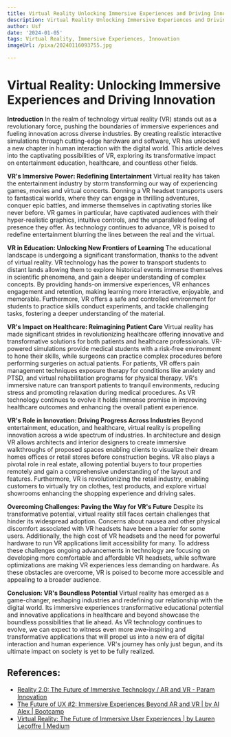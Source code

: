 ```yaml
---
title: Virtual Reality Unlocking Immersive Experiences and Driving Innovation
description: Virtual Reality Unlocking Immersive Experiences and Driving Innovation
author: Usf
date: '2024-01-05'
tags: Virtual Reality, Immersive Experiences, Innovation
imageUrl: /pixa/20240116093755.jpg

---
```

# Virtual  Reality:  Unlocking Immersive Experiences and  Driving Innovation

**Introduction**
In the realm of technology virtual reality (VR) stands out as a revolutionary force, pushing the boundaries of immersive experiences and fueling innovation across diverse industries. By creating realistic interactive simulations through cutting-edge hardware and software, VR has unlocked a new chapter in human interaction with the digital world. This article delves into the captivating possibilities of VR, exploring its transformative impact on entertainment education,  healthcare, and countless other fields.

**VR's Immersive Power: Redefining Entertainment**
Virtual reality has taken the entertainment industry by storm transforming our way of  experiencing games,  movies and virtual concerts. Donning a VR headset transports  users to fantastical  worlds, where  they can engage in thrilling  adventures, conquer epic battles, and immerse themselves in captivating stories like never  before. VR games in particular, have captivated audiences with their hyper-realistic graphics, intuitive controls, and the unparalleled feeling of presence they offer. As technology  continues to advance, VR is poised to redefine  entertainment blurring the lines between  the real and  the virtual.

**VR in Education: Unlocking New Frontiers of Learning**
The educational landscape is undergoing  a significant transformation, thanks to the advent of virtual reality. VR  technology has the power to transport students to distant lands  allowing them  to explore historical events immerse  themselves  in  scientific phenomena, and  gain a deeper understanding of complex concepts. By providing hands-on immersive experiences, VR enhances engagement and retention, making learning more interactive, enjoyable, and  memorable. Furthermore, VR offers a safe and  controlled environment for  students to practice skills conduct  experiments, and tackle challenging tasks,  fostering a deeper understanding of the material.

**VR's Impact on Healthcare: Reimagining  Patient Care**
Virtual reality has made significant strides in revolutionizing healthcare offering innovative and transformative solutions for both patients and healthcare professionals. VR-powered simulations provide medical  students with a risk-free environment to hone their skills,  while surgeons can practice complex procedures before performing surgeries on actual patients. For patients, VR offers pain  management techniques exposure therapy for conditions  like anxiety and  PTSD, and virtual rehabilitation programs for physical therapy. VR's immersive nature can transport patients to tranquil environments, reducing stress and promoting relaxation during medical procedures.  As VR technology continues to evolve it holds immense promise in improving healthcare outcomes and enhancing the overall  patient experience.

**VR's Role in Innovation: Driving  Progress Across Industries**
Beyond entertainment, education, and  healthcare, virtual reality is propelling  innovation across  a wide spectrum of industries.  In architecture and design VR  allows architects  and interior designers to  create immersive walkthroughs of proposed spaces enabling clients to visualize their dream homes offices  or retail stores before construction begins. VR also  plays a pivotal role in real estate, allowing potential buyers to tour  properties remotely and gain a comprehensive understanding of the  layout and features. Furthermore, VR is revolutionizing the retail industry, enabling customers to virtually try on clothes,  test products, and explore virtual showrooms enhancing the shopping experience and driving sales.

**Overcoming Challenges: Paving  the Way for VR's Future**
Despite its transformative potential, virtual reality still faces certain challenges that  hinder  its widespread adoption. Concerns about nausea and  other physical discomfort associated with VR  headsets have been a barrier for some users. Additionally, the high cost of VR headsets and the  need for powerful hardware to run VR applications limit accessibility for  many. To address these challenges  ongoing advancements in technology are focusing on developing more comfortable  and affordable VR headsets, while software optimizations are making VR experiences less demanding on  hardware. As these obstacles are overcome, VR is poised to become more accessible and appealing to a  broader audience.

**Conclusion:  VR's Boundless Potential**
Virtual reality has emerged as a game-changer, reshaping industries and redefining our relationship with the digital world. Its immersive experiences transformative educational potential and innovative  applications in healthcare and beyond showcase the boundless possibilities that lie  ahead. As VR technology continues to evolve, we can expect to witness even more  awe-inspiring and transformative  applications that will propel us into a new era of digital  interaction and  human experience. VR's journey has only just begun, and its ultimate impact on society is yet to be fully realized.

## References:
- [Reality 2.0: The Future of Immersive Technology / AR and VR - Param Innovation](https://paraminnovation.org/2023/02/19/reality-2-0-the-future-of-immersive-technology-ar-and-vr/)
- [The Future of UX #2: Immersive Experiences Beyond AR and VR | by AI Alex | Bootcamp](https://bootcamp.uxdesign.cc/the-future-of-ux-2-immersive-experiences-beyond-ar-and-vr-69b26137d5ea)
- [Virtual Reality: The Future of Immersive User Experiences | by Lauren Lecoffre | Medium](https://medium.com/@laurenlecoffre/virtual-reality-the-future-of-immersive-user-experiences-7df0e622cc6f)
